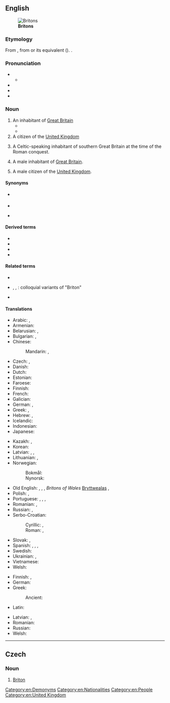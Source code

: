 {{also|briton}}
==English==
{{wikipedia|dab=Briton}}
[[File:GB Gold WOC2008 Relay.jpg|thumb|'''Britons''']]

===Etymology===
From {{der|en|fro|Breton}}, from {{der|en|la|Britto}} or its {{der|en|cel|-}} equivalent ({{cog|cy|Brython}}). {{doublet|en|Breton}}.

===Pronunciation===
* {{IPA|en|/ˈbɹɪtən/}}
** {{audio|en|en-uk-Britain.ogg|Audio (UK)}}
* {{rhymes|en|ɪtən}}
* {{hyphenation|en|Brit|on}}
* {{homophones|en|Britain}}

===Noun===
{{en-noun}}

# An inhabitant of [[Great Britain]]
#*{{quote-song|en|title=Rule, Britannia!|passage=Rule, Britannia! rule the waves: '''Britons''' never will be slaves.|lyricist= James Thomson|composer=Thomas Arne|year=1740}}
#* {{quote-book|1=en|year=1926|author=Sir Arthur Conan Doyle|authorlink=Arthur Conan Doyle|title=The Land of Mist|url=http://gutenberg.net.au/ebooks06/0601351h.html|passage=He writhed for twenty minutes under the flowery and eulogistic periods of the president, and rose himself in the state of confused indignation which the '''Briton''' feels when he is publicly approved.}}
# A citizen of the [[United Kingdom]]
#:{{usex|en|The attack's victims included 3 Canadians, 2 Irishmen, and 1 '''Briton'''.}}
# {{lb|en|historical}} A Celtic-speaking inhabitant of southern Great Britain at the time of the Roman conquest.
# {{lb|en|dated}} A male inhabitant of [[Great Britain]].
# {{lb|en|dated}} A male citizen of the [[United Kingdom]].

====Synonyms====
* {{l|en|Brit}} {{q|colloquial}}
* {{l|en|Britisher}}
* {{sense|Celtic}} {{l|en|Welshman}}

====Derived terms====
* {{l|en|Briton Ferry}}
* {{l|en|North Briton}}
* {{l|en|South Briton}}
* {{l|en|Britoness}}

====Related terms====
* {{l|en|Britton}}
* {{l|en|Brit}}, {{l|en|British}}, {{l|en|Britisher}}: colloquial variants of "Briton"
* {{l|en|Breton}}

====Translations====
{{trans-top|inhabitant of Great Britain}}
* Arabic: {{t|ar|بِرِيطَانِيّ|m|tr=biriṭānī}}, {{t|ar|بِرِيطَانِيَّة|f|tr=biriṭāniyya}}
* Armenian: {{t|hy|բրիտանացի}}
* Belarusian: {{t|be|брыта́нец|m}}, {{t|be|брыта́нка|f}}
* Bulgarian: {{t+|bg|британец|m|sc=Cyrl}}, {{t|bg|британка|f|sc=Cyrl}}
* Chinese:
*: Mandarin: {{t+|cmn|英國人|sc=Hani}}, {{t+|cmn|英国人|tr=Yīngguórén|sc=Hani}}
* Czech: {{t+|cs|Brit|m}}, {{t+|cs|Britka|f}}
* Danish: {{t|da|brite}}
* Dutch: {{t+|nl|Brit|m}}
* Estonian: {{t+|et|britt}}
* Faroese: {{t|fo|breti|m}}
* Finnish: {{t+|fi|britti}}
* French: {{t+|fr|Britannique|m|f}}
* Galician: {{t+|gl|británico|m}}
* German: {{t+|de|Brite|m}}, {{t+|de|Britin|f}}
* Greek: {{t+|el|Βρετανός|m}}, {{t|el|Βρετανή|f}}
* Hebrew: {{t+|he|בריטי|m|tr=briti|sc=Hebr}}, {{t|he|בריטית|f|tr=britít|sc=Hebr}}
* Icelandic: {{t|is|Breti|m}}
* Indonesian: {{t|id|orang Inggris}}
* Japanese: {{t+|ja|イギリス人|tr=イギリスじん, Igirisujin|sc=Jpan}}
{{trans-mid}}
* Kazakh: {{t|kk|британдық}}, {{t|kk|британиялық}}
* Korean: {{t|ko|^영국 사람}}
* Latvian: {{t|lv|brits|m}}, {{t|lv|briti|m-p}}, {{t|lv|britiete|f}}
* Lithuanian: {{t+|lt|britas|m}}, {{t+|lt|britė|f}}
* Norwegian:
*: Bokmål: {{t+|no|brite|m}}
*: Nynorsk: {{t|nn|brite|m}}
* Old English: {{t|ang|Bryt|m}}, {{t|ang|Brytas|m-p}}, {{t|ang|Bryttas|m}}, ''Britons of Wales'' [[Bryttwealas]] {{g|m-p}}, {{t|ang|Bryttwalas|m-p}}
* Polish: {{t+|pl|Brytyjczyk|m}}, {{t+|pl|Brytyjka|f}}
* Portuguese: {{t+|pt|britânico|m}}, {{t|pt|britânica|f}}, {{t|pt|britânicos|m-p}}, {{t|pt|britânicas|f-p}}
* Romanian: {{t+|ro|britanic|m}}, {{t+|ro|britanică|f}}
* Russian: {{t+|ru|брита́нец|m}}, {{t+|ru|брита́нка|f}}
* Serbo-Croatian:
*: Cyrillic: {{t|sh|Бритонац|m|sc=Cyrl}}, {{t|sh|Британац|m|sc=Cyrl}}
*: Roman: {{t|sh|Britonac|m}}, {{t+|sh|Britanac|m}}
* Slovak: {{t|sk|Brit|m}}, {{t|sk|Britka|f}}
* Spanish: {{t+|es|británico|m}}, {{t+|es|británica|f}}, {{t+|es|británicos|m-p}}, {{t+|es|británicas|f-p}}
* Swedish: {{t+|sv|britt|c}}
* Ukrainian: {{t|uk|брита́нець|m}}, {{t|uk|брита́нка|f}}
* Vietnamese: {{t|vi|người Anh}}
* Welsh: {{t|cy|Brython}}
{{trans-bottom}}

{{trans-top|a Celtic inhabitant of southern Britain at the time of the Roman conquest}}
* Finnish: {{t+|fi|britti}}, {{t+|fi|brittiläinen}}
* German: {{t+|de|Britannier|m}}
* Greek:
*: Ancient: {{t|grc|Βρεττανός|m}}
* Latin: {{t|la|Britannus|m}}
{{trans-mid}}
* Latvian: {{t|lv|brits|m}}, {{t|lv|briti|f-p}}
* Romanian: {{t|ro|britonici|m-p}}
* Russian: {{t+|ru|бритт|m}}
* Welsh: {{t|cy|Brython|m}}
{{trans-bottom}}

[[Category:en:Demonyms]]
[[Category:en:Nationalities]]
[[Category:en:People]]
[[Category:en:United Kingdom]]

----

==Czech==

===Noun===
{{cs-noun|g=m}}

# [[#English|Briton]] {{gloss|historical: Celtic inhabitant of southern Britain at the time of the Roman conquest}}
